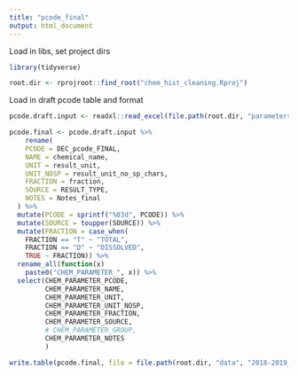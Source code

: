```yaml
---
title: "pcode_final"
output: html_document
---
```


Load in libs, set project dirs
```r
library(tidyverse)

root.dir <- rprojroot::find_root("chem_hist_cleaning.Rproj")

```


Load in draft pcode table and format
```r
pcode.draft.input <- readxl::read_excel(file.path(root.dir, "parameters", "pcode_table_FINAL_CODES_2020-08-28.xlsx")) 

pcode.final <- pcode.draft.input %>%   
    rename(
    PCODE = DEC_pcode_FINAL,
    NAME = chemical_name,
    UNIT = result_unit,
    UNIT_NOSP = result_unit_no_sp_chars,
    FRACTION = fraction,
    SOURCE = RESULT_TYPE,
    NOTES = Notes_final
  ) %>% 
  mutate(PCODE = sprintf("%03d", PCODE)) %>% 
  mutate(SOURCE = toupper(SOURCE)) %>% 
  mutate(FRACTION = case_when(
    FRACTION == "T" ~ "TOTAL",
    FRACTION == "D" ~ "DISSOLVED",
    TRUE ~ FRACTION)) %>% 
  rename_all(function(x)
    paste0("CHEM_PARAMETER_", x)) %>% 
  select(CHEM_PARAMETER_PCODE,
         CHEM_PARAMETER_NAME,
         CHEM_PARAMETER_UNIT,
         CHEM_PARAMETER_UNIT_NOSP,
         CHEM_PARAMETER_FRACTION,
         CHEM_PARAMETER_SOURCE,
         # CHEM_PARAMETER_GROUP,
         CHEM_PARAMETER_NOTES
         )

write.table(pcode.final, file = file.path(root.dir, "data", "2018-2019_ITS_2020-08-25", "S_CHEM_PARAMETER.csv"),sep=",", row.names = FALSE,  na = "")


```
